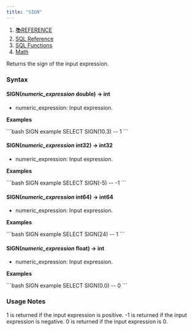 ```yaml
---
title: "SIGN"
---
```


1. [📚REFERENCE](/reference)
2. [SQL Reference](/reference/sql-reference)
3. [SQL Functions](/reference/sql-reference/all-functions)
4. [Math](/reference/sql-reference/all-functions/math)

Returns the sign of the input expression.

### Syntax

#### SIGN(*numeric\_expression* double) → int

* numeric\_expression: Input expression.

**Examples**

<CodeGroup>
  ```bash SIGN example
  SELECT SIGN(10.3)
  -- 1
  ```
</CodeGroup>

#### SIGN(*numeric\_expression* int32) → int32

* numeric\_expression: Input expression.

**Examples**

<CodeGroup>
  ```bash SIGN example
  SELECT SIGN(-5)
  -- -1
  ```
</CodeGroup>

#### SIGN(*numeric\_expression* int64) → int64

* numeric\_expression: Input expression.

**Examples**

<CodeGroup>
  ```bash SIGN example
  SELECT SIGN(24)
  -- 1
  ```
</CodeGroup>

#### SIGN(*numeric\_expression* float) → int

* numeric\_expression: Input expression.

**Examples**

<CodeGroup>
  ```bash SIGN example
  SELECT SIGN(0.0)
  -- 0
  ```
</CodeGroup>

### Usage Notes

1 is returned if the input expression is positive. -1 is returned if the input expression is negative. 0 is returned if the input expression is 0.
